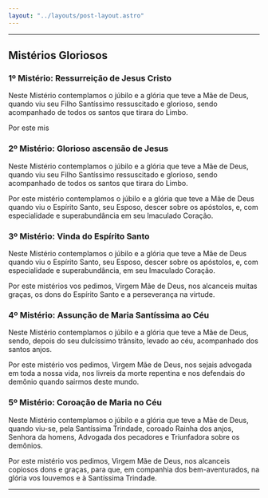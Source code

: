 ```yaml
---
layout: "../layouts/post-layout.astro"
---
```



<Start />

---

## Mistérios Gloriosos

### 1º Mistério: Ressurreição de Jesus Cristo

Neste Mistério contemplamos o júbilo e a glória que teve a Mãe de Deus, quando viu seu Filho Santíssimo ressuscitado e glorioso, sendo acompanhado de todos os santos que tirara do Limbo.

Por este mis

<RezasMisterios />

### 2º Mistério: Glorioso ascensão de Jesus

Neste Mistério contemplamos o júbilo e a glória que teve a Mãe de Deus, quando viu seu Filho Santíssimo ressuscitado e glorioso, sendo acompanhado de todos os santos que tirara do Limbo.

Por este mistério contemplamos o júbilo e a glória que teve a Mãe de Deus quando viu o Espírito Santo, seu Esposo, descer sobre os apóstolos, e, com especialidade e superabundância em seu Imaculado Coração.

<RezasMisterios />

### 3º Mistério: Vinda do Espírito Santo

Neste Mistério contemplamos o júbilo e a glória que teve a Mãe de Deus quando viu o Espírito Santo, seu Esposo, descer sobre os apóstolos, e, com especialidade e superabundância, em seu Imaculado Coração.

Por este mistérios vos pedimos, Virgem Mãe de Deus, nos alcanceis muitas graças, os dons do Espírito Santo e a perseverança na virtude.

<RezasMisterios />

### 4º Mistério: Assunção de Maria Santíssima ao Céu

Neste Mistério contemplamos o júbilo e a glória que teve a Mãe de Deus, sendo, depois do seu dulcíssimo trânsito, levado ao céu, acompanhado dos santos anjos.

Por este mistério vos pedimos, Virgem Mãe de Deus, nos sejais advogada em toda a nossa vida, nos livreis da morte repentina e nos defendais do demônio quando sairmos deste mundo.

<RezasMisterios />

### 5º Mistério: Coroação de Maria no Céu

Neste Mistério contemplamos o júbilo e a glória que teve a Mãe de Deus, quando viu-se, pela Santíssima Trindade, coroado Rainha dos anjos, Senhora da homens, Advogada dos pecadores e Triunfadora sobre os demônios.

Por este mistério vos pedimos, Virgem Mãe de Deus, nos alcanceis copiosos dons e graças, para que, em companhia dos bem-aventurados, na glória vos louvemos e à Santíssima Trindade.

<RezasMisterios />

---

<End />
